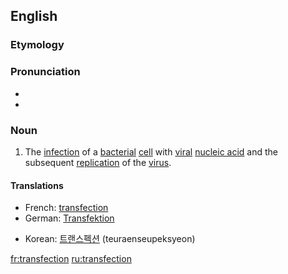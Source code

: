 ==English==

===Etymology===

{{prefix|trans|fection}}

===Pronunciation===
*{{IPA|tɹænzˈfɛkʃən}}
*{{rhymes|ɛkʃən}}

===Noun===
{{wikipedia}}
{{en-noun}}
# {{molecular biology}} The [[infection]] of a [[bacterial]] [[cell]] with [[viral]] [[nucleic acid]] and the subsequent [[replication]] of the [[virus]].

====Translations====
{{trans-top|infection of a bacterial cell with viral nucleic acid}}
*French: [[#French|transfection]]
*German: [[Transfektion]] {{f}}
{{trans-mid}}
*Korean: [[트랜스펙션]] (teuraenseupeksyeon)
{{trans-bottom}}

[[fr:transfection]]
[[ru:transfection]]